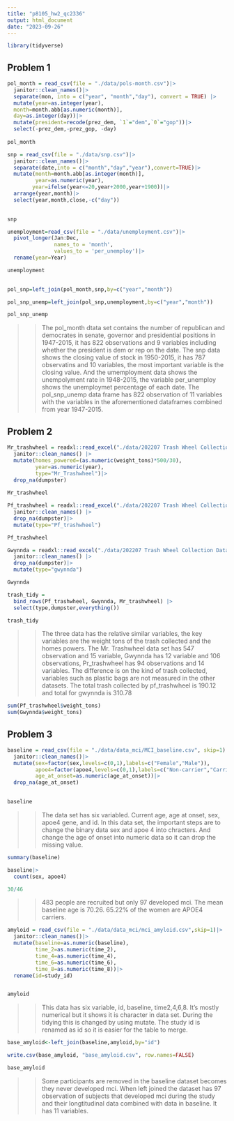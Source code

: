 ```yaml
---
title: "p8105_hw2_qc2336"
output: html_document
date: "2023-09-26"
---
```


```r
library(tidyverse)
```

## Problem 1
```r
pol_month = read_csv(file = "./data/pols-month.csv")|>
  janitor::clean_names()|>
  separate(mon, into = c("year", "month","day"), convert = TRUE) |>
  mutate(year=as.integer(year),
  month=month.abb[as.numeric(month)],
  day=as.integer(day))|>
  mutate(president=recode(prez_dem, `1`="dem",`0`="gop"))|>
  select(-prez_dem,-prez_gop, -day)
  
pol_month
```


```r
snp = read_csv(file = "./data/snp.csv")|>
  janitor::clean_names()|>
  separate(date,into = c("month","day","year"),convert=TRUE)|>
  mutate(month=month.abb[as.integer(month)],
         year=as.numeric(year),
        year=ifelse(year<=20,year+2000,year+1900))|>
  arrange(year,month)|>
  select(year,month,close,-c("day"))
  

snp

```

```r
unemployment=read_csv(file = "./data/unemployment.csv")|>
  pivot_longer(Jan:Dec,
               names_to = 'month',
               values_to = 'per_unemploy')|>
  rename(year=Year)

unemployment
  
```

```r
pol_snp=left_join(pol_month,snp,by=c("year","month"))

pol_snp_unemp=left_join(pol_snp,unemployment,by=c("year","month"))

pol_snp_unemp
```

>> The pol_month dtata set contains the number of republican and democrates in senate, governor and presidential positions in 1947-2015, it has 822 observations and 9 variables including whether the president is dem or rep on the date. The snp data shows the closing value of stock in 1950-2015, it has 787 observatins and 10 variables, the most important variable is the closing value. And the umemployment data shows the unempolyment rate in 1948-2015, the variable per_unemploy shows the unemploymet percentage of each date. The pol_snp_unemp data frame has 822 observation of 11 variables with the variables in the aforementioned dataframes combined from year 1947-2015.

## Problem 2


```r
Mr_trashwheel = readxl::read_excel("./data/202207 Trash Wheel Collection Data.xlsx", sheet="Mr. Trash Wheel",range = "A2:N550")|>
  janitor::clean_names() |>
  mutate(homes_powered=(as.numeric(weight_tons)*500/30),
         year=as.numeric(year),
         type="Mr_Trashwheel")|>
  drop_na(dumpster)
  
Mr_trashwheel
```

```r
Pf_trashwheel = readxl::read_excel("./data/202207 Trash Wheel Collection Data.xlsx", sheet="Professor Trash Wheel" ,range ="A2:M97")|>
  janitor::clean_names() |>
  drop_na(dumpster)|>
  mutate(type="Pf_trashwheel")

Pf_trashwheel
```

```r
Gwynnda = readxl::read_excel("./data/202207 Trash Wheel Collection Data.xlsx", sheet="Gwynnda Trash Wheel" ,range ="A2:K110")|>
  janitor::clean_names() |>
  drop_na(dumpster)|>
  mutate(type="gwynnda")

Gwynnda
```
```r

trash_tidy = 
  bind_rows(Pf_trashwheel, Gwynnda, Mr_trashwheel) |>
  select(type,dumpster,everything())

trash_tidy

```
>> The three data has the relative similar variables, the key variables are the weight tons of the trash collected and the homes powers. The Mr. Trashwheel data set has 547 observation and 15 variable, Gwynnda has 12 variable and 106 observations, Pr_trashwheel has 94 observations and 14 variables. The difference is on the kind of trash collected, variables such as plastic bags are not measured in the other datasets. The total trash collected by pf_trashwheel is 190.12 and total for gwynnda is 310.78

```r
sum(Pf_trashwheel$weight_tons)
sum(Gwynnda$weight_tons)
```

## Problem 3
```r
baseline = read_csv(file = "./data/data_mci/MCI_baseline.csv", skip=1)|>
  janitor::clean_names()|>
  mutate(sex=factor(sex,levels=c(0,1),labels=c("Female","Male")),
         apoe4=factor(apoe4,levels=c(0,1),labels=c("Non-carrier","Carrier")),
         age_at_onset=as.numeric(age_at_onset))|>
  drop_na(age_at_onset)
  

baseline
```
>> The data set has six variabled. Current age, age at onset, sex, apoe4 gene, and id. In this data set, the important steps are to change the binary data sex and apoe 4 into chracters. And change the age of onset into numeric data so it can drop the missing value.

```r
summary(baseline)

baseline|>
  count(sex, apoe4)

30/46
```
>> 483 people are recruited but only 97 developed mci. The mean baseline age is 70.26. 65.22% of the women are APOE4 carriers. 

```r
amyloid = read_csv(file = "./data/data_mci/mci_amyloid.csv",skip=1)|>
  janitor::clean_names()|>
  mutate(baseline=as.numeric(baseline),
         time_2=as.numeric(time_2),
         time_4=as.numeric(time_4),
         time_6=as.numeric(time_6),
         time_8=as.numeric(time_8))|>
  rename(id=study_id)


amyloid
```

>> This data has six variable, id, baseline, time2,4,6,8. It's mostly numerical but it shows it is character in data set. During the tidying this is changed by using mutate. The study id is renamed as id so it is easier for the table to merge.

```r
base_amyloid<-left_join(baseline,amyloid,by="id")

write.csv(base_amyloid, "base_amyloid.csv", row.names=FALSE)

base_amyloid
```
>> Some participants are removed in the baseline dataset becomes they never developed mci. When left joined the dataset has 97 observation of subjects that developed mci during the study and their longtitudinal data combined with data in baseline. It has 11 variables.
